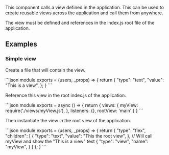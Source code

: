 
This component calls a view defined in the application. This can be used to create reusable views across the application and call them from anywhere.

The view must be defined and references in the index.js root file of the application.

## Examples

### Simple view

Create a file that will contain the view.

<CodeBlock>
```json
module.exports = (users, _props) => {
  return {
    "type": "text",
    "value": "This is a view",
  };
}
```
</CodeBlock>

Reference this view in the root index.js of the application.

<CodeBlock>
```json
module.exports = async () => {
  return {
    views: {
        myView: require('./views/myView.js'),
    },
    listeners: {},
    rootView: 'main'
  }
}
```
</CodeBlock>

Then instantiate the view in the root view of the application.

<CodeBlock>
```json
module.exports = (users, _props) => {
  return {
    "type": "flex",
    "children": [
        {
            "type": "text",
            "value": "This the root view",
        },
        // Will call myView and show the "This is a view" text
        {
            "type": "view",
            "name": "myView",
        }
    ]
  };
}
```
</CodeBlock>

<PropertyTable schema={schema}/>
